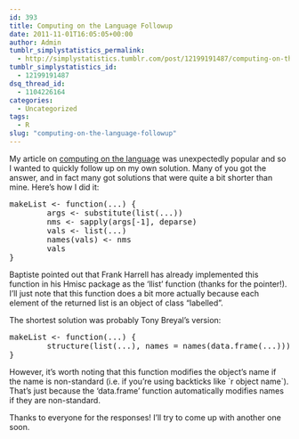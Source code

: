 ```yaml
---
id: 393
title: Computing on the Language Followup
date: 2011-11-01T16:05:05+00:00
author: Admin
tumblr_simplystatistics_permalink:
  - http://simplystatistics.tumblr.com/post/12199191487/computing-on-the-language-followup
tumblr_simplystatistics_id:
  - 12199191487
dsq_thread_id:
  - 1104226164
categories:
  - Uncategorized
tags:
  - R
slug: "computing-on-the-language-followup"
---
```

My article on <a href="http://simplystatistics.tumblr.com/post/11988685443/computing-on-the-language" target="_blank">computing on the language</a> was unexpectedly popular and so I wanted to quickly follow up on my own solution. Many of you got the answer, and in fact many got solutions that were quite a bit shorter than mine. Here&#8217;s how I did it:

<pre>makeList &lt;- function(...) {
        args &lt;- substitute(list(...))
        nms &lt;- sapply(args[-1], deparse)
        vals &lt;- list(...)
        names(vals) &lt;- nms
        vals
} </pre>

<span>Baptiste</span> pointed out that Frank Harrell has already implemented this function in his Hmisc package as the &#8216;llist&#8217; function (thanks for the pointer!). I&#8217;ll just note that this function does a bit more actually because each element of the returned list is an object of class &#8220;labelled&#8221;.

The shortest solution was probably Tony Breyal&#8217;s version:

<pre>makeList &lt;- function(...) {
        structure(list(...), names = names(data.frame(...)))
}
</pre>

However, it&#8217;s worth noting that this function modifies the object&#8217;s name if the name is non-standard (i.e. if you&#8217;re using backticks like \`r object name\`). That&#8217;s just because the &#8216;data.frame&#8217; function automatically modifies names if they are non-standard.

Thanks to everyone for the responses! I&#8217;ll try to come up with another one soon.
